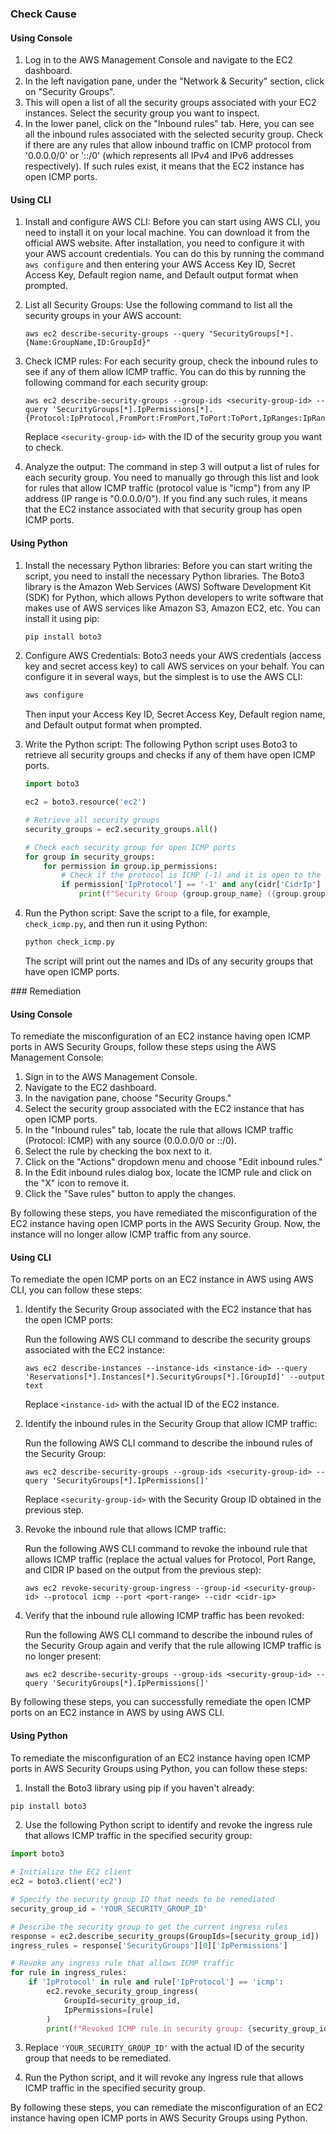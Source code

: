 

<Tabs><Tab title='Cause'>
### Check Cause

#### Using Console

1. Log in to the AWS Management Console and navigate to the EC2 dashboard.
2. In the left navigation pane, under the "Network & Security" section, click on "Security Groups".
3. This will open a list of all the security groups associated with your EC2 instances. Select the security group you want to inspect.
4. In the lower panel, click on the "Inbound rules" tab. Here, you can see all the inbound rules associated with the selected security group. Check if there are any rules that allow inbound traffic on ICMP protocol from '0.0.0.0/0' or '::/0' (which represents all IPv4 and IPv6 addresses respectively). If such rules exist, it means that the EC2 instance has open ICMP ports.

#### Using CLI

1. Install and configure AWS CLI: Before you can start using AWS CLI, you need to install it on your local machine. You can download it from the official AWS website. After installation, you need to configure it with your AWS account credentials. You can do this by running the command `aws configure` and then entering your AWS Access Key ID, Secret Access Key, Default region name, and Default output format when prompted.

2. List all Security Groups: Use the following command to list all the security groups in your AWS account:

   ```
   aws ec2 describe-security-groups --query "SecurityGroups[*].{Name:GroupName,ID:GroupId}"
   ```

3. Check ICMP rules: For each security group, check the inbound rules to see if any of them allow ICMP traffic. You can do this by running the following command for each security group:

   ```
   aws ec2 describe-security-groups --group-ids <security-group-id> --query 'SecurityGroups[*].IpPermissions[*].{Protocol:IpProtocol,FromPort:FromPort,ToPort:ToPort,IpRanges:IpRanges[*].CidrIp}'
   ```

   Replace `<security-group-id>` with the ID of the security group you want to check.

4. Analyze the output: The command in step 3 will output a list of rules for each security group. You need to manually go through this list and look for rules that allow ICMP traffic (protocol value is "icmp") from any IP address (IP range is "0.0.0.0/0"). If you find any such rules, it means that the EC2 instance associated with that security group has open ICMP ports.

#### Using Python

1. Install the necessary Python libraries: Before you can start writing the script, you need to install the necessary Python libraries. The Boto3 library is the Amazon Web Services (AWS) Software Development Kit (SDK) for Python, which allows Python developers to write software that makes use of AWS services like Amazon S3, Amazon EC2, etc. You can install it using pip:

   ```bash
   pip install boto3
   ```

2. Configure AWS Credentials: Boto3 needs your AWS credentials (access key and secret access key) to call AWS services on your behalf. You can configure it in several ways, but the simplest is to use the AWS CLI:

   ```bash
   aws configure
   ```

   Then input your Access Key ID, Secret Access Key, Default region name, and Default output format when prompted.

3. Write the Python script: The following Python script uses Boto3 to retrieve all security groups and checks if any of them have open ICMP ports.

   ```python
   import boto3

   ec2 = boto3.resource('ec2')

   # Retrieve all security groups
   security_groups = ec2.security_groups.all()

   # Check each security group for open ICMP ports
   for group in security_groups:
       for permission in group.ip_permissions:
           # Check if the protocol is ICMP (-1) and it is open to the world (0.0.0.0/0)
           if permission['IpProtocol'] == '-1' and any(cidr['CidrIp'] == '0.0.0.0/0' for cidr in permission['IpRanges']):
               print(f"Security Group {group.group_name} ({group.group_id}) has open ICMP ports.")
   ```

4. Run the Python script: Save the script to a file, for example, `check_icmp.py`, and then run it using Python:

   ```bash
   python check_icmp.py
   ```

   The script will print out the names and IDs of any security groups that have open ICMP ports.

</Tab>

<Tab title='Remediation'>
### Remediation

#### Using Console

To remediate the misconfiguration of an EC2 instance having open ICMP ports in AWS Security Groups, follow these steps using the AWS Management Console:

1. Sign in to the AWS Management Console.
2. Navigate to the EC2 dashboard.
3. In the navigation pane, choose "Security Groups."
4. Select the security group associated with the EC2 instance that has open ICMP ports.
5. In the "Inbound rules" tab, locate the rule that allows ICMP traffic (Protocol: ICMP) with any source (0.0.0.0/0 or ::/0).
6. Select the rule by checking the box next to it.
7. Click on the "Actions" dropdown menu and choose "Edit inbound rules."
8. In the Edit inbound rules dialog box, locate the ICMP rule and click on the "X" icon to remove it.
9. Click the "Save rules" button to apply the changes.

By following these steps, you have remediated the misconfiguration of the EC2 instance having open ICMP ports in the AWS Security Group. Now, the instance will no longer allow ICMP traffic from any source.

#### Using CLI

To remediate the open ICMP ports on an EC2 instance in AWS using AWS CLI, you can follow these steps:

1. Identify the Security Group associated with the EC2 instance that has the open ICMP ports:
   
   Run the following AWS CLI command to describe the security groups associated with the EC2 instance:
   ```
   aws ec2 describe-instances --instance-ids <instance-id> --query 'Reservations[*].Instances[*].SecurityGroups[*].[GroupId]' --output text
   ```
   Replace `<instance-id>` with the actual ID of the EC2 instance.

2. Identify the inbound rules in the Security Group that allow ICMP traffic:
   
   Run the following AWS CLI command to describe the inbound rules of the Security Group:
   ```
   aws ec2 describe-security-groups --group-ids <security-group-id> --query 'SecurityGroups[*].IpPermissions[]'
   ```
   Replace `<security-group-id>` with the Security Group ID obtained in the previous step.

3. Revoke the inbound rule that allows ICMP traffic:
   
   Run the following AWS CLI command to revoke the inbound rule that allows ICMP traffic (replace the actual values for Protocol, Port Range, and CIDR IP based on the output from the previous step):
   ```
   aws ec2 revoke-security-group-ingress --group-id <security-group-id> --protocol icmp --port <port-range> --cidr <cidr-ip>
   ```

4. Verify that the inbound rule allowing ICMP traffic has been revoked:
   
   Run the following AWS CLI command to describe the inbound rules of the Security Group again and verify that the rule allowing ICMP traffic is no longer present:
   ```
   aws ec2 describe-security-groups --group-ids <security-group-id> --query 'SecurityGroups[*].IpPermissions[]'
   ```

By following these steps, you can successfully remediate the open ICMP ports on an EC2 instance in AWS by using AWS CLI.

#### Using Python

To remediate the misconfiguration of an EC2 instance having open ICMP ports in AWS Security Groups using Python, you can follow these steps:

1. Install the Boto3 library using pip if you haven't already:
```bash
pip install boto3
```

2. Use the following Python script to identify and revoke the ingress rule that allows ICMP traffic in the specified security group:

```python
import boto3

# Initialize the EC2 client
ec2 = boto3.client('ec2')

# Specify the security group ID that needs to be remediated
security_group_id = 'YOUR_SECURITY_GROUP_ID'

# Describe the security group to get the current ingress rules
response = ec2.describe_security_groups(GroupIds=[security_group_id])
ingress_rules = response['SecurityGroups'][0]['IpPermissions']

# Revoke any ingress rule that allows ICMP traffic
for rule in ingress_rules:
    if 'IpProtocol' in rule and rule['IpProtocol'] == 'icmp':
        ec2.revoke_security_group_ingress(
            GroupId=security_group_id,
            IpPermissions=[rule]
        )
        print(f"Revoked ICMP rule in security group: {security_group_id}")
```

3. Replace `'YOUR_SECURITY_GROUP_ID'` with the actual ID of the security group that needs to be remediated.

4. Run the Python script, and it will revoke any ingress rule that allows ICMP traffic in the specified security group.

By following these steps, you can remediate the misconfiguration of an EC2 instance having open ICMP ports in AWS Security Groups using Python.


</Tab>
</Tabs>